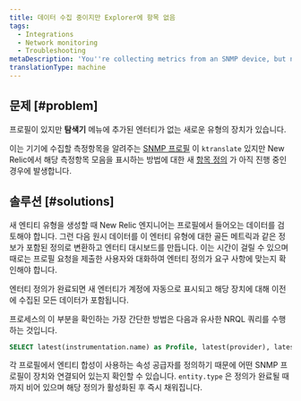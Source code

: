 ```yaml
---
title: 데이터 수집 중이지만 Explorer에 항목 없음
tags:
  - Integrations
  - Network monitoring
  - Troubleshooting
metaDescription: 'You''re collecting metrics from an SNMP device, but no entity is being created in New Relic.'
translationType: machine
---
```


## 문제 [#problem]

프로필이 있지만 **탐색기** 메뉴에 추가된 엔터티가 없는 새로운 유형의 장치가 있습니다.

이는 기기에 수집할 측정항목을 알려주는 [SNMP 프로필](https://github.com/kentik/snmp-profiles) 이 `ktranslate` 있지만 New Relic에서 해당 측정항목 모음을 표시하는 방법에 대한 새 [항목 정의](https://github.com/newrelic/entity-definitions) 가 아직 진행 중인 경우에 발생합니다.

## 솔루션 [#solutions]

새 엔티티 유형을 생성할 때 New Relic 엔지니어는 프로필에서 들어오는 데이터를 검토해야 합니다. 그런 다음 원시 데이터를 이 엔터티 유형에 대한 골든 메트릭과 같은 정보가 포함된 정의로 변환하고 엔터티 대시보드를 만듭니다. 이는 시간이 걸릴 수 있으며 때로는 프로필 요청을 제출한 사용자와 대화하여 엔터티 정의가 요구 사항에 맞는지 확인해야 합니다.

엔터티 정의가 완료되면 새 엔터티가 계정에 자동으로 표시되고 해당 장치에 대해 이전에 수집된 모든 데이터가 포함됩니다.

프로세스의 이 부분을 확인하는 가장 간단한 방법은 다음과 유사한 NRQL 쿼리를 수행하는 것입니다.

```sql
SELECT latest(instrumentation.name) as Profile, latest(provider), latest(entity.type) as EntityType FROM Metric WHERE instrumentation.name not in ('heartbeat','ktranslate') AND device_name = 'myDevice'
```

각 프로필에서 엔티티 합성이 사용하는 속성 공급자를 정의하기 때문에 어떤 SNMP 프로필이 장치와 연결되어 있는지 확인할 수 있습니다. `entity.type` 은 정의가 완료될 때까지 비어 있으며 해당 정의가 활성화된 후 즉시 채워집니다.